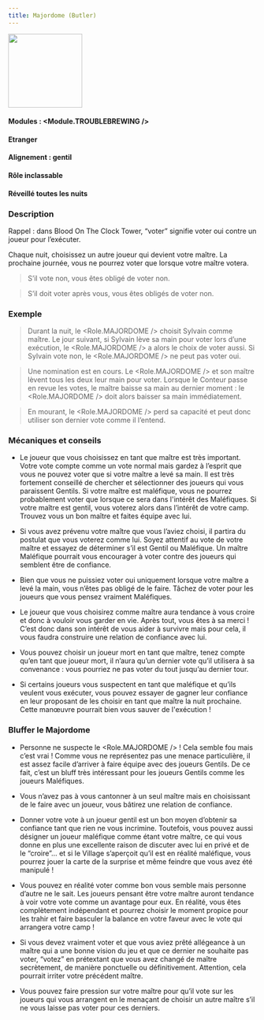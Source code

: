 ```yaml
---
title: Majordome (Butler)
---
```



<img src='/img/blood-on-the-clocktower/roles/majordome.png' height='150' />

#### Modules : <Module.TROUBLEBREWING />
#### Etranger
#### Alignement : gentil
#### Rôle inclassable
#### Réveillé toutes les nuits

### Description

Rappel : dans Blood On The Clock Tower, “voter” signifie voter oui contre un joueur pour l’exécuter.

Chaque nuit, choisissez un autre joueur qui devient votre maître. La prochaine journée, vous ne pourrez voter que lorsque votre maître votera. 
> S’il vote non, vous êtes obligé de voter non.

> S’il doit voter après vous, vous êtes obligés de voter non.


### Exemple
> Durant la nuit, le <Role.MAJORDOME /> choisit Sylvain comme maître. Le jour suivant, si Sylvain lève sa main pour voter lors d’une exécution, le <Role.MAJORDOME /> a alors le choix de voter aussi. Si Sylvain vote non, le <Role.MAJORDOME /> ne peut pas voter oui.

> Une nomination est en cours. Le <Role.MAJORDOME /> et son maître lèvent tous les deux leur main pour voter. Lorsque le Conteur passe en revue les votes, le maître baisse sa main au dernier moment : le <Role.MAJORDOME /> doit alors baisser sa main immédiatement.

> En mourant, le <Role.MAJORDOME /> perd sa capacité et peut donc utiliser son dernier vote comme il l’entend.


### Mécaniques et conseils
- Le joueur que vous choisissez en tant que maître est très important. Votre vote compte comme un vote normal mais gardez à l’esprit que vous ne pouvez voter que si votre maître a levé sa main. Il est très fortement conseillé de chercher et sélectionner des joueurs qui vous paraissent Gentils. Si votre maître est maléfique, vous ne pourrez probablement voter que lorsque ce sera dans l'intérêt des Maléfiques.  Si votre maître est gentil, vous voterez alors dans l’intérêt de votre camp. Trouvez vous un bon maître et faites équipe avec lui.

- Si vous avez prévenu votre maître que vous l’aviez choisi, il partira du postulat que vous voterez comme lui. Soyez attentif au vote de votre maître et essayez de déterminer s’il est Gentil ou Maléfique. Un maître Maléfique pourrait vous encourager à voter contre des joueurs qui semblent être de confiance.

- Bien que vous ne puissiez voter oui uniquement lorsque votre maître a levé la main, vous n’êtes pas obligé de le faire. Tâchez  de voter pour les joueurs que vous pensez vraiment Maléfiques.

- Le joueur que vous choisirez comme maître aura tendance à vous croire et donc à vouloir vous garder en vie. Après tout, vous êtes à sa merci ! C’est donc dans son intérêt de vous aider à survivre mais pour cela, il vous faudra construire une relation de confiance avec lui.

- Vous pouvez choisir un joueur mort en tant que maître, tenez compte qu’en tant que joueur mort, il n’aura qu’un dernier vote qu’il utilisera à sa convenance : vous pourriez ne pas voter du tout jusqu’au dernier tour.

- Si certains joueurs vous suspectent en tant que maléfique et qu’ils veulent vous exécuter, vous pouvez essayer de gagner leur confiance en leur proposant de les choisir en tant que maître la nuit prochaine. Cette manœuvre pourrait bien vous sauver de l'exécution !


### Bluffer le Majordome
- Personne ne suspecte le <Role.MAJORDOME /> ! Cela semble fou mais c’est vrai ! Comme vous ne représentez pas une menace particulière, il est assez facile d’arriver à faire équipe avec des joueurs Gentils. De ce fait, c’est un bluff très intéressant pour les joueurs Gentils comme les joueurs Maléfiques.

- Vous n’avez pas à vous cantonner à un seul maître mais en choisissant de le faire avec un joueur, vous bâtirez une relation de confiance.

- Donner votre vote à un joueur gentil est un bon moyen d’obtenir sa confiance tant que rien ne vous incrimine. Toutefois, vous pouvez aussi désigner un joueur maléfique comme étant votre maître, ce qui vous donne en plus une excellente raison de discuter avec lui en privé et de le “croire”… et si le Village s’aperçoit qu’il est en réalité maléfique, vous pourrez jouer la carte de la surprise et même feindre que vous avez été manipulé !

- Vous pouvez en réalité voter comme bon vous semble mais personne d’autre ne le sait. Les joueurs pensant être votre maître auront tendance à voir votre vote comme un avantage pour eux. En réalité, vous êtes complètement indépendant et pourrez choisir le moment propice pour les trahir et faire basculer la balance en votre faveur avec le vote qui arrangera votre camp !

- Si vous devez vraiment voter et que vous aviez prêté allégeance à un maître qui a une bonne vision du jeu et que ce dernier ne souhaite pas voter, “votez” en prétextant que vous avez changé de maître secrètement, de manière ponctuelle ou définitivement. Attention, cela pourrait irriter votre précédent maître.

- Vous pouvez faire pression sur votre maître pour qu’il vote sur les joueurs qui vous arrangent en le menaçant de choisir un autre maître s’il ne vous laisse pas voter pour ces derniers.
